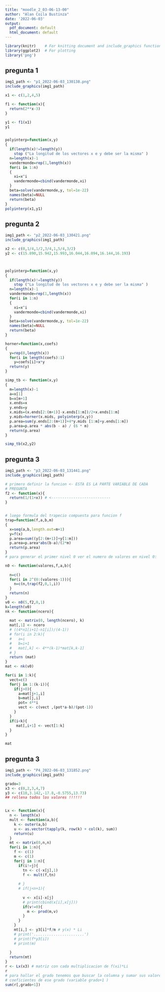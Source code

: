 ```yaml
---
title: "moodle_2_03-06-13-00"
author: "Alan Coila Bustinza"
date: '2022-06-03'
output:
  pdf_document: default
  html_document: default
---
```



```r
library(knitr)    # For knitting document and include_graphics function
library(ggplot2)  # For plotting
library('png') 
```
## pregunta 1

```r
img1_path <- "p1_2022-06-03_130138.png"
include_graphics(img1_path)
```


```r
x1 <- c(1,2,4,5)

f1 <- function(x){
  return(2**x-3)
}

y1 <- f1(x1)
y1


polyinterp=function(x,y)
{
  if(length(x)!=length(y))
    stop ("La longitud de los vectores x e y debe ser la misma" )
  n=length(x)-1
  vandermonde=rep(1,length(x))
  for(i in 1:n)
  {
    xi=x^i
    vandermonde=cbind(vandermonde,xi)
  }
  beta=solve(vandermonde,y, tol=1e-22)
  names(beta)=NULL
  return(beta)
}
polyinterp(x1,y1)


```

## pregunta 2

```r
img1_path <- "p2_2022-06-03_130421.png"
include_graphics(img1_path)
```
```r
x2 <- c(0,1/4,1/2,3/4,1,5/4,3/2)
y2 <- c(15.890,15.942,15.993,16.044,16.094,16.144,16.193)



polyinterp=function(x,y)
{
  if(length(x)!=length(y))
    stop ("La longitud de los vectores x e y debe ser la misma" )
  n=length(x)-1
  vandermonde=rep(1,length(x))
  for(i in 1:n)
  {
    xi=x^i
    vandermonde=cbind(vandermonde,xi)
  }
  beta=solve(vandermonde,y, tol=1e-22)
  names(beta)=NULL
  return(beta)
}

horner=function(x,coefs)
{
  y=rep(0,length(x))
  for(i in length(coefs):1)
    y=coefs[i]+x*y
  return(y)
}

simp_tb <- function(x,y)
{ 
  m=length(x)-1
  a=x[1]
  b=x[m+1]
  x.ends=x
  y.ends=y
  x.mids=(x.ends[2:(m+1)]-x.ends[1:m])/2+x.ends[1:m] 
  y.mids=horner(x.mids, polyinterp(x,y))
  p.area=sum(y.ends[2:(m+1)]+4*y.mids [1:m]+y.ends[1:m])
  p.area=p.area * abs(b - a) / (6 * m)
  return(p.area)
}

simp_tb(x2,y2)


```
## pregunta 3

```r
img1_path <- "p3_2022-06-03_131441.png"
include_graphics(img1_path)
```

```r
# primero definir la funcion <- ESTA ES LA PARTE VARIABLE DE CADA
# PREGUNTA
f2 <- function(x){
  return(1/(1+x)) # <---------------------------
}


# luego formula del trapecio compuesta para funcion f
trap=function(f,a,b,m)
{
  x=seq(a,b,length.out=m+1)
  y=f(x)
  p.area=sum((y[2:(m+1)]+y[1:m]))
  p.area=p.area*abs(b-a)/(2*m)
  return(p.area)
}
# para generar el primer nivel 0 ver el numero de valores en nivel 0:

n0 <- function(valores,f,a,b){
  
  n=c()
  for(i in 2^(0:(valores-1))){
    n=c(n,trap(f2,0,1,i))
  }
  return(n)
}
v0 <- n0(5,f2,0,1)
k=length(v0)
nk <- function(ncero){
  
  mat <- matrix(0, length(ncero), k)
  mat[,1] <- ncero
  # ((4*n1[i+1]-n1[i])/(4-1))
  # for(i in 2:k){
  #   a=i
  #   b=i+1
  #   mat[,k] <- 4**(k-1)*mat[k,k-1]
  # }
  return (mat)
}
mat <- nk(v0)

for(i in 1:k){
  vect=c()
  for(j in 1:(k-i)){
    if(j>0){
      a=mat[j+1,i]
      b=mat[j,i]
      pot= 4**i
      vect <- c(vect ,(pot*a-b)/(pot-1))
    }
  }
  if(i<k){
     mat[,i+1] <- vect[1:k]
  }
}

mat
```

## pregunta 3

```r
img1_path <- "P4_2022-06-03_131852.png"
include_graphics(img1_path)
```
```r
grado=3
x3 <- c(0,2,3,4,7)
y3 <- c(10,3.142,-17.8,-0.5755,13.73)
## rellena todos los valores !!!!!!


Lx <- function(x){
  n <- length(x)
  mult <- function(a,b){
    k <- outer(a,b)
    u <- as.vector(tapply(k, row(k) + col(k), sum))
    return(u)
  }
  mt <- matrix(0,n,n)
  for(i in 1:n){
    f <- c(1)
    m <- c(1)
    for(j in 1:n){
      if(i!=j){
        tn <- c(-x[j],1)
        f <- mult(f,tn)
        
      # }
      # if(j<n+1){
        
        v <- x[i]-x[j]
        # print(cbind(x[i],x[j]))
        if(v!=0){
          m <- prod(m,v)
        }
      }
    }
    mt[i,] <- y3[i]*f/m # y(x) * Li
    # print('.......................')
    # print(f*y3[i])
    # print(m)
    
  }
  return(mt)
}
r <- Lx(x3) # matriz con cada multiplicacion de f(xi)*Li
r
# para hallar el grado tenemos que buscar la columna y sumar sus valores que seran los
# coeficientes de ese grado (variable grado+1 )
sum(r[,grado+1])

```
